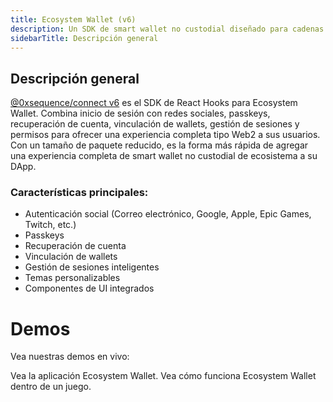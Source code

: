 ```yaml
---
title: Ecosystem Wallet (v6)
description: Un SDK de smart wallet no custodial diseñado para cadenas y ecosistemas.
sidebarTitle: Descripción general
---
```


## Descripción general
[@0xsequence/connect v6](https://www.npmjs.com/package/@0xsequence/connect/v/6.0.0) es el SDK de React Hooks para Ecosystem Wallet.
Combina inicio de sesión con redes sociales, passkeys, recuperación de cuenta, vinculación de wallets, gestión de sesiones y permisos para ofrecer una experiencia completa tipo Web2 a sus usuarios.
Con un tamaño de paquete reducido, es la forma más rápida de agregar una experiencia completa de smart wallet no custodial de ecosistema a su DApp.

### Características principales:

- Autenticación social (Correo electrónico, Google, Apple, Epic Games, Twitch, etc.)
- Passkeys
- Recuperación de cuenta
- Vinculación de wallets
- Gestión de sesiones inteligentes
- Temas personalizables
- Componentes de UI integrados

# Demos
Vea nuestras demos en vivo:

<Columns cols={2}>
  <Card title="Interfaz de Ecosystem Wallet" icon="play" href="https://v3.sequence-dev.app/wallet">
    Vea la aplicación Ecosystem Wallet.
  </Card>

  <Card title="Ecosystem Wallet en un juego" icon="play" href="https://acme.ecosystem-demo.xyz/">
    Vea cómo funciona Ecosystem Wallet dentro de un juego.
  </Card>
</Columns>